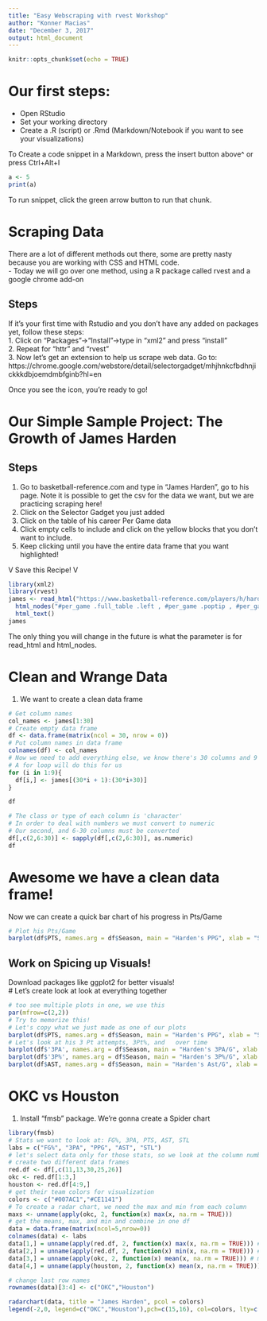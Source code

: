 ```yaml
---
title: "Easy Webscraping with rvest Workshop"
author: "Konner Macias"
date: "December 3, 2017"
output: html_document
---
```


```r
knitr::opts_chunk$set(echo = TRUE)
```
# Our first steps:
- Open RStudio
- Set your working directory
- Create a .R (script) or .Rmd (Markdown/Notebook if you want to see your visualizations)

To Create a code snippet in a Markdown, press the insert button above^ or press Ctrl+Alt+I
```r
a <- 5
print(a)
```
To run snippet, click the green arrow button to run that chunk.

# Scraping Data
There are a lot of different methods out there, some are pretty nasty because you are working with CSS and HTML code.  
- Today we will go over one method, using a R package called rvest and a google chrome add-on

## Steps
If it's your first time with Rstudio and you don't have any added on packages yet, follow these steps:  
1. Click on "Packages"->"Install"->type in "xml2" and press "install"  
2. Repeat for "httr" and "rvest"  
3. Now let's get an extension to help us scrape web data. Go to: https://chrome.google.com/webstore/detail/selectorgadget/mhjhnkcfbdhnjickkkdbjoemdmbfginb?hl=en
  

Once you see the icon, you're ready to go!  


# Our Simple Sample Project: The Growth of James Harden
## Steps
1. Go to basketball-reference.com and type in "James Harden", go to his page. Note it is possible to get the csv for the data we want, but we are practicing scraping here!
2. Click on the Selector Gadget you just added
3. Click on the table of his career Per Game data
4. Click empty cells to include and click on the yellow blocks that you don't want to include.
5. Keep clicking until you have the entire data frame that you want highlighted!  

V Save this Recipe! V
```r
library(xml2)
library(rvest)
james <- read_html("https://www.basketball-reference.com/players/h/hardeja01.html") %>%
  html_nodes("#per_game .full_table .left , #per_game .poptip , #per_game .full_table .center , #per_game .full_table .right , #per_game_clone .full_table .left , #per_game_clone .center") %>%
  html_text()
james
```
The only thing you will change in the future is what the parameter is for read_html and html_nodes.

# Clean and Wrange Data
1. We want to create a clean data frame
```r
# Get column names
col_names <- james[1:30]
# Create empty data frame
df <- data.frame(matrix(ncol = 30, nrow = 0))
# Put column names in data frame
colnames(df) <- col_names
# Now we need to add everything else, we know there's 30 columns and 9 rows per observation
# A for loop will do this for us
for (i in 1:9){
  df[i,] <- james[(30*i + 1):(30*i+30)]
}

df
```

```r

# The class or type of each column is 'character'
# In order to deal with numbers we must convert to numeric
# Our second, and 6-30 columns must be converted
df[,c(2,6:30)] <- sapply(df[,c(2,6:30)], as.numeric)
df
```
# Awesome we have a clean data frame!
Now we can create a quick bar chart of his progress in Pts/Game
```r
# Plot his Pts/Game
barplot(df$PTS, names.arg = df$Season, main = "Harden's PPG", xlab = "Season")
```
## Work on Spicing up Visuals!
Download packages like ggplot2 for better visuals!  
# Let's create look at look at everything together
```r
# too see multiple plots in one, we use this
par(mfrow=c(2,2))
# Try to memorize this!
# Let's copy what we just made as one of our plots
barplot(df$PTS, names.arg = df$Season, main = "Harden's PPG", xlab = "Season")
# Let's look at his 3 Pt attempts, 3Pt%, and   over time
barplot(df$'3PA', names.arg = df$Season, main = "Harden's 3PA/G", xlab = "Season")
barplot(df$'3P%', names.arg = df$Season, main = "Harden's 3P%/G", xlab = "Season")
barplot(df$AST, names.arg = df$Season, main = "Harden's Ast/G", xlab = "Season")
```

# OKC vs Houston
1. Install "fmsb" package. We're gonna create a Spider chart
```r
library(fmsb)
# Stats we want to look at: FG%, 3PA, PTS, AST, STL
labs = c("FG%", "3PA", "PPG", "AST", "STL")
# let's select data only for those stats, so we look at the column numbers
# create two different data frames
red.df <- df[,c(11,13,30,25,26)]
okc <- red.df[1:3,]
houston <- red.df[4:9,]
# get their team colors for visualization
colors <- c("#007AC1","#CE1141")
# To create a radar chart, we need the max and min from each column
maxs <- unname(apply(okc, 2, function(x) max(x, na.rm = TRUE)))
# get the means, max, and min and combine in one df
data = data.frame(matrix(ncol=5,nrow=0))
colnames(data) <- labs
data[1,] = unname(apply(red.df, 2, function(x) max(x, na.rm = TRUE))) # max
data[2,] = unname(apply(red.df, 2, function(x) min(x, na.rm = TRUE))) # min
data[3,] = unname(apply(okc, 2, function(x) mean(x, na.rm = TRUE))) # mean of OKC
data[4,] = unname(apply(houston, 2, function(x) mean(x, na.rm = TRUE))) # mean with OKC

# change last row names
rownames(data)[3:4] <- c("OKC","Houston")

radarchart(data, title = "James Harden", pcol = colors)
legend(-2,0, legend=c("OKC","Houston"),pch=c(15,16), col=colors, lty=c(1,2))
```




